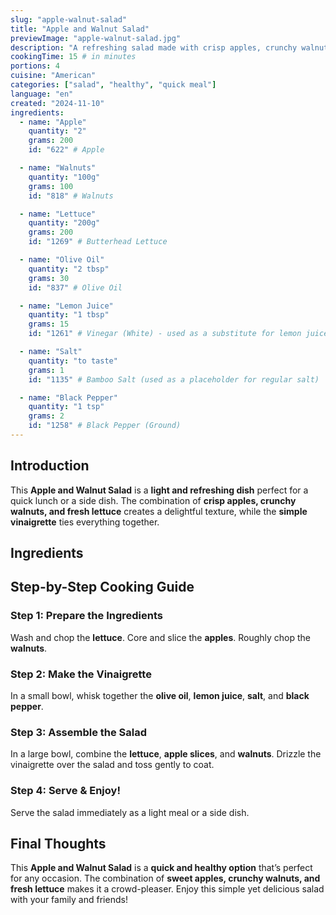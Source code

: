```yaml
---
slug: "apple-walnut-salad"
title: "Apple and Walnut Salad"
previewImage: "apple-walnut-salad.jpg"
description: "A refreshing salad made with crisp apples, crunchy walnuts, and a light vinaigrette."
cookingTime: 15 # in minutes
portions: 4
cuisine: "American"
categories: ["salad", "healthy", "quick meal"]
language: "en"
created: "2024-11-10"
ingredients:
  - name: "Apple"
    quantity: "2"
    grams: 200
    id: "622" # Apple

  - name: "Walnuts"
    quantity: "100g"
    grams: 100
    id: "818" # Walnuts

  - name: "Lettuce"
    quantity: "200g"
    grams: 200
    id: "1269" # Butterhead Lettuce

  - name: "Olive Oil"
    quantity: "2 tbsp"
    grams: 30
    id: "837" # Olive Oil

  - name: "Lemon Juice"
    quantity: "1 tbsp"
    grams: 15
    id: "1261" # Vinegar (White) - used as a substitute for lemon juice

  - name: "Salt"
    quantity: "to taste"
    grams: 1
    id: "1135" # Bamboo Salt (used as a placeholder for regular salt)

  - name: "Black Pepper"
    quantity: "1 tsp"
    grams: 2
    id: "1258" # Black Pepper (Ground)
---
```



## Introduction

This **Apple and Walnut Salad** is a **light and refreshing dish** perfect for a quick lunch or a side dish. The combination of **crisp apples, crunchy walnuts, and fresh lettuce** creates a delightful texture, while the **simple vinaigrette** ties everything together.

## Ingredients

<IngredientsList
  ingredients={frontmatter.ingredients}
  portions={frontmatter.portions}
/>

## Step-by-Step Cooking Guide

### Step 1: Prepare the Ingredients

Wash and chop the **lettuce**. Core and slice the **apples**. Roughly chop the **walnuts**.

<CookingStep action="cutting-apples" />

### Step 2: Make the Vinaigrette

In a small bowl, whisk together the **olive oil**, **lemon juice**, **salt**, and **black pepper**.

<CookingStep action="mixing-bowl-yellow" />

### Step 3: Assemble the Salad

In a large bowl, combine the **lettuce**, **apple slices**, and **walnuts**. Drizzle the vinaigrette over the salad and toss gently to coat.

<CookingStep action="mixing-bowl-vegetables" />

### Step 4: Serve & Enjoy!

Serve the salad immediately as a light meal or a side dish.

## Final Thoughts

This **Apple and Walnut Salad** is a **quick and healthy option** that’s perfect for any occasion. The combination of **sweet apples, crunchy walnuts, and fresh lettuce** makes it a crowd-pleaser. Enjoy this simple yet delicious salad with your family and friends!

<NutritionFacts ingredients={frontmatter.ingredients} />
